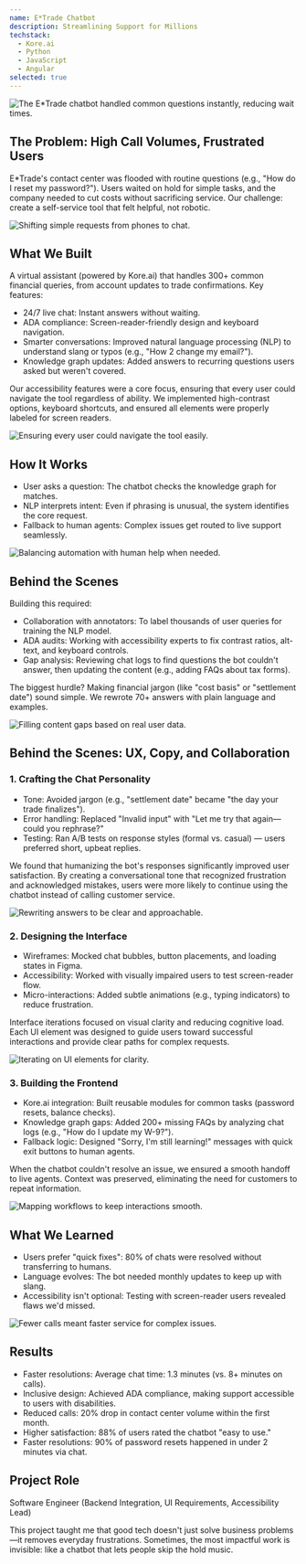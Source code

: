 ```yaml
---
name: E*Trade Chatbot
description: Streamlining Support for Millions
techstack:
  - Kore.ai
  - Python
  - JavaScript
  - Angular
selected: true
---
```


<Image src="/images/projects/etrade-chatbot/Etrade.png" width={150} height={75} alt="The E*Trade chatbot handled common questions instantly, reducing wait times." />

## The Problem: High Call Volumes, Frustrated Users
E*Trade's contact center was flooded with routine questions (e.g., "How do I reset my password?"). Users waited on hold for simple tasks, and the company needed to cut costs without sacrificing service. Our challenge: create a self-service tool that felt helpful, not robotic.

<Image src="/images/projects/etrade-chatbot/Etrade2.png" width={600} height={400} alt="Shifting simple requests from phones to chat." />

## What We Built
A virtual assistant (powered by Kore.ai) that handles 300+ common financial queries, from account updates to trade confirmations. Key features:
- 24/7 live chat: Instant answers without waiting.
- ADA compliance: Screen-reader-friendly design and keyboard navigation.
- Smarter conversations: Improved natural language processing (NLP) to understand slang or typos (e.g., "How 2 change my email?").
- Knowledge graph updates: Added answers to recurring questions users asked but weren't covered.

Our accessibility features were a core focus, ensuring that every user could navigate the tool regardless of ability. We implemented high-contrast options, keyboard shortcuts, and ensured all elements were properly labeled for screen readers.

<Image src="/images/projects/etrade-chatbot/UI_templates_support.png" width={400} height={600} alt="Ensuring every user could navigate the tool easily." />

## How It Works
- User asks a question: The chatbot checks the knowledge graph for matches.
- NLP interprets intent: Even if phrasing is unusual, the system identifies the core request.
- Fallback to human agents: Complex issues get routed to live support seamlessly.

<Image src="/images/projects/etrade-chatbot/Fallback_Flow.png" width={600} height={400} alt="Balancing automation with human help when needed." />

## Behind the Scenes
Building this required:
- Collaboration with annotators: To label thousands of user queries for training the NLP model.
- ADA audits: Working with accessibility experts to fix contrast ratios, alt-text, and keyboard controls.
- Gap analysis: Reviewing chat logs to find questions the bot couldn't answer, then updating the content (e.g., adding FAQs about tax forms).

The biggest hurdle? Making financial jargon (like "cost basis" or "settlement date") sound simple. We rewrote 70+ answers with plain language and examples.

<Image src="/images/projects/etrade-chatbot/metrics.png" width={600} height={400} alt="Filling content gaps based on real user data." />

## Behind the Scenes: UX, Copy, and Collaboration
### 1. Crafting the Chat Personality
- Tone: Avoided jargon (e.g., "settlement date" became "the day your trade finalizes").
- Error handling: Replaced "Invalid input" with "Let me try that again—could you rephrase?"
- Testing: Ran A/B tests on response styles (formal vs. casual) — users preferred short, upbeat replies.

We found that humanizing the bot's responses significantly improved user satisfaction. By creating a conversational tone that recognized frustration and acknowledged mistakes, users were more likely to continue using the chatbot instead of calling customer service.

<Image src="/images/projects/etrade-chatbot/Etrade.png" width={400} height={600} alt="Rewriting answers to be clear and approachable." />

### 2. Designing the Interface
- Wireframes: Mocked chat bubbles, button placements, and loading states in Figma.
- Accessibility: Worked with visually impaired users to test screen-reader flow.
- Micro-interactions: Added subtle animations (e.g., typing indicators) to reduce frustration.

Interface iterations focused on visual clarity and reducing cognitive load. Each UI element was designed to guide users toward successful interactions and provide clear paths for complex requests.

<Image src="/images/projects/etrade-chatbot/UI_templates_support.png" width={400} height={600} alt="Iterating on UI elements for clarity." />

### 3. Building the Frontend
- Kore.ai integration: Built reusable modules for common tasks (password resets, balance checks).
- Knowledge graph gaps: Added 200+ missing FAQs by analyzing chat logs (e.g., "How do I update my W-9?").
- Fallback logic: Designed "Sorry, I'm still learning!" messages with quick exit buttons to human agents.

When the chatbot couldn't resolve an issue, we ensured a smooth handoff to live agents. Context was preserved, eliminating the need for customers to repeat information.

<Image src="/images/projects/etrade-chatbot/Live_Agent_support.png" width={400} height={600} alt="Mapping workflows to keep interactions smooth." />

## What We Learned
- Users prefer "quick fixes": 80% of chats were resolved without transferring to humans.
- Language evolves: The bot needed monthly updates to keep up with slang.
- Accessibility isn't optional: Testing with screen-reader users revealed flaws we'd missed.

<Image src="/images/projects/etrade-chatbot/metrics.png" width={600} height={400} alt="Fewer calls meant faster service for complex issues." />

## Results
- Faster resolutions: Average chat time: 1.3 minutes (vs. 8+ minutes on calls).
- Inclusive design: Achieved ADA compliance, making support accessible to users with disabilities.
- Reduced calls: 20% drop in contact center volume within the first month.
- Higher satisfaction: 88% of users rated the chatbot "easy to use."
- Faster resolutions: 90% of password resets happened in under 2 minutes via chat.

## Project Role
Software Engineer (Backend Integration, UI Requirements, Accessibility Lead)

This project taught me that good tech doesn't just solve business problems—it removes everyday frustrations. Sometimes, the most impactful work is invisible: like a chatbot that lets people skip the hold music. 